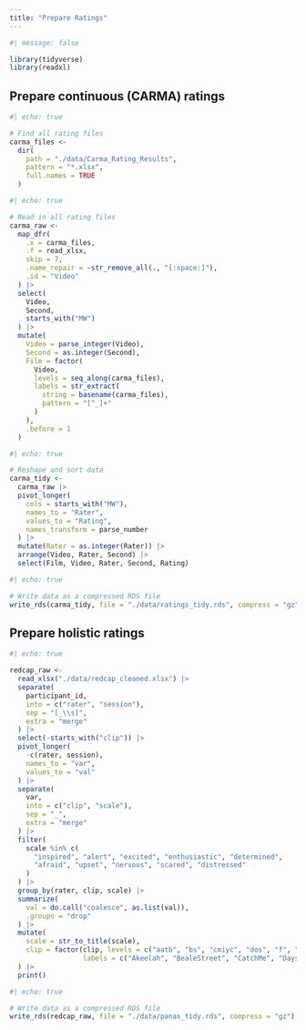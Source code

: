 ```yaml
---
title: "Prepare Ratings"
---
```


```r
#| message: false

library(tidyverse)
library(readxl)
```

## Prepare continuous (CARMA) ratings

```r
#| echo: true

# Find all rating files
carma_files <- 
  dir(
    path = "./data/Carma_Rating_Results", 
    pattern = "*.xlsx", 
    full.names = TRUE
  )
```

```r
#| echo: true

# Read in all rating files
carma_raw <- 
  map_dfr(
    .x = carma_files, 
    .f = read_xlsx, 
    skip = 7, 
    .name_repair = ~str_remove_all(., "[:space:]"), 
    .id = "Video"
  ) |> 
  select(
    Video, 
    Second, 
    starts_with("MW")
  ) |> 
  mutate(
    Video = parse_integer(Video),
    Second = as.integer(Second),
    Film = factor(
      Video, 
      levels = seq_along(carma_files), 
      labels = str_extract(
        string = basename(carma_files), 
        pattern = "[^_]+"
      )
    ),
    .before = 1
  )
```

```r
#| echo: true

# Reshape and sort data
carma_tidy <- 
  carma_raw |> 
  pivot_longer(
    cols = starts_with("MW"), 
    names_to = "Rater", 
    values_to = "Rating",
    names_transform = parse_number
  ) |> 
  mutate(Rater = as.integer(Rater)) |> 
  arrange(Video, Rater, Second) |> 
  select(Film, Video, Rater, Second, Rating)
```

```r
#| echo: true

# Write data as a compressed RDS file
write_rds(carma_tidy, file = "./data/ratings_tidy.rds", compress = "gz")
```

## Prepare holistic ratings

```r
#| echo: true

redcap_raw <- 
  read_xlsx("./data/redcap_cleaned.xlsx") |>
  separate(
    participant_id, 
    into = c("rater", "session"), 
    sep = "[_\\s]", 
    extra = "merge"
  ) |> 
  select(-starts_with("clip")) |> 
  pivot_longer(
    -c(rater, session), 
    names_to = "var", 
    values_to = "val"
  ) |> 
  separate(
    var, 
    into = c("clip", "scale"), 
    sep = "_", 
    extra = "merge"
  ) |> 
  filter(
    scale %in% c(
      "inspired", "alert", "excited", "enthusiastic", "determined", 
      "afraid", "upset", "nervous", "scared", "distressed"
    )
  ) |> 
  group_by(rater, clip, scale) |> 
  summarize(
    val = do.call("coalesce", as.list(val)),
    .groups = "drop"
  ) |> 
  mutate(
    scale = str_to_title(scale),
    clip = factor(clip, levels = c("aatb", "bs", "cmiyc", "dos", "f", "fg", "gm", "gwh", "ks", "lb", "lb2", "lms", "m", "mi", "ms", "ncom", "pf", "poh", "pt", "sn", "sotl", "z"),
                  labels = c("Akeelah", "BealeStreet", "CatchMe", "DaysSummer", "Fences", "ForrestGump", "GreenMile", "GoodWill", "KingsSpeech", "LadyBird", "LegallyBlonde", "LittleMiss", "Moonlight", "Miracle", "MarriageStory", "NoCountry", "PulpFiction", "Happyness", "ParentTrap", "SocialNetwork", "Silence", "Zodiac")),
  ) |> 
  print()
```

```r
#| echo: true

# Write data as a compressed RDS file
write_rds(redcap_raw, file = "./data/panas_tidy.rds", compress = "gz")
```